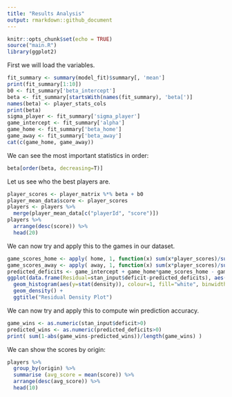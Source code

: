 ```yaml
---
title: "Results Analysis"
output: rmarkdown::github_document
---
```


```r
knitr::opts_chunk$set(echo = TRUE)
source("main.R")
library(ggplot2)
```

First we will load the variables.
```r
fit_summary <- summary(model_fit)$summary[, 'mean']
print(fit_summary[1:10])
b0 <- fit_summary['beta_intercept']
beta <- fit_summary[startsWith(names(fit_summary), 'beta[')]
names(beta) <- player_stats_cols
print(beta)
sigma_player <- fit_summary['sigma_player']
game_intercept <- fit_summary['alpha']
game_home <- fit_summary['beta_home']
game_away <- fit_summary['beta_away']
cat(c(game_home, game_away))
```

We can see the most important statistics in order:
```r
beta[order(beta, decreasing=T)]
```

Let us see who the best players are.
```r
player_scores <- player_matrix %*% beta + b0
player_mean_data$score <- player_scores
players <- players %>%
  merge(player_mean_data[c("playerId", "score")])
players %>%
  arrange(desc(score)) %>%
  head(20)

```

We can now try and apply this to the games in our dataset.
```r
game_scores_home <- apply( home, 1, function(x) sum(x*player_scores)/sum(x) )
game_scores_away <- apply( away, 1, function(x) sum(x*player_scores)/sum(x) )
predicted_deficits <- game_intercept + game_home*game_scores_home - game_away*game_scores_away
ggplot(data.frame(Residual=stan_input$deficit-predicted_deficits), aes(x=Residual)) +
  geom_histogram(aes(y=stat(density)), colour=1, fill="white", binwidth=10) +
  geom_density() +
  ggtitle("Residual Density Plot")
```

We can now try and apply this to compute win prediction accuracy.
```r
game_wins <- as.numeric(stan_input$deficit>0)
predicted_wins <- as.numeric(predicted_deficits>0)
print( sum(1-abs(game_wins-predicted_wins))/length(game_wins) )
```

We can show the scores by origin:
```r
players %>%
  group_by(origin) %>%
  summarise (avg_score = mean(score)) %>%
  arrange(desc(avg_score)) %>%
  head(10)
```